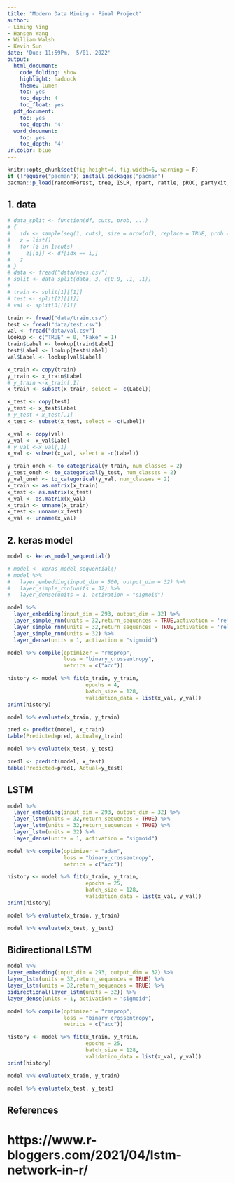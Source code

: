 ```yaml
---
title: "Modern Data Mining - Final Project"
author:
- Liming Ning
- Hansen Wang
- William Walsh
- Kevin Sun
date: 'Due: 11:59Pm,  5/01, 2022'
output:
  html_document:
    code_folding: show
    highlight: haddock
    theme: lumen
    toc: yes
    toc_depth: 4
    toc_float: yes
  pdf_document:
    toc: yes
    toc_depth: '4'
  word_document:
    toc: yes
    toc_depth: '4'
urlcolor: blue  
---
```


```r
knitr::opts_chunk$set(fig.height=4, fig.width=6, warning = F)
if (!require("pacman")) install.packages("pacman")
pacman::p_load(randomForest, tree, ISLR, rpart, rattle, pROC, partykit, ggplot2, glmnet, leaps, dplyr, keras, neuralnet, imager, ranger,tidyverse, car, data.table, summarytools, rpart.plot, r.part, tensorflow)
```

## 1. data

```r
# data_split <- function(df, cuts, prob, ...)
# {
#   idx <- sample(seq(1, cuts), size = nrow(df), replace = TRUE, prob = prob, ...)
#   z = list()
#   for (i in 1:cuts)
#     z[[i]] <- df[idx == i,]
#   z
# }
# data <- fread("data/news.csv")
# split <- data_split(data, 3, c(0.8, .1, .1))
# 
# train <- split[1][[1]]
# test <- split[2][[1]]
# val <- split[3][[1]]

train <- fread("data/train.csv")
test <- fread("data/test.csv")
val <- fread("data/val.csv")
lookup <- c("TRUE" = 0, "Fake" = 1)
train$Label <- lookup[train$Label]
test$Label <- lookup[test$Label]
val$Label <- lookup[val$Label]
```

```r
x_train <- copy(train)
y_train <- x_train$Label
# y_train <-x_train[,1]
x_train <- subset(x_train, select = -c(Label))

x_test <- copy(test)
y_test <- x_test$Label
# y_test <-x_test[,1]
x_test <- subset(x_test, select = -c(Label))

x_val <- copy(val)
y_val <- x_val$Label
# y_val <-x_val[,1]
x_val <- subset(x_val, select = -c(Label))

y_train_oneh <- to_categorical(y_train, num_classes = 2)
y_test_oneh <- to_categorical(y_test, num_classes = 2)
y_val_oneh <- to_categorical(y_val, num_classes = 2)
x_train <- as.matrix(x_train)
x_test <- as.matrix(x_test)
x_val <- as.matrix(x_val)
x_train <- unname(x_train)
x_test <- unname(x_test)
x_val <- unname(x_val)
```
## 2. keras model
```r
model <- keras_model_sequential()

# model <- keras_model_sequential()
# model %>%
#   layer_embedding(input_dim = 500, output_dim = 32) %>%
#   layer_simple_rnn(units = 32) %>% 
#   layer_dense(units = 1, activation = "sigmoid")

model %>%
  layer_embedding(input_dim = 293, output_dim = 32) %>%
  layer_simple_rnn(units = 32,return_sequences = TRUE,activation = 'relu') %>% 
  layer_simple_rnn(units = 32,return_sequences = TRUE,activation = 'relu') %>% 
  layer_simple_rnn(units = 32) %>% 
  layer_dense(units = 1, activation = "sigmoid")

model %>% compile(optimizer = "rmsprop",
                  loss = "binary_crossentropy",
                  metrics = c("acc"))

history <- model %>% fit(x_train, y_train,
                         epochs = 4,
                         batch_size = 128,
                         validation_data = list(x_val, y_val))
print(history)
```
```r
model %>% evaluate(x_train, y_train) 

pred <- predict(model, x_train) 
table(Predicted=pred, Actual=y_train)   

model %>% evaluate(x_test, y_test) 

pred1 <- predict(model, x_test) 
table(Predicted=pred1, Actual=y_test) 
```

## LSTM
```r
model %>%
  layer_embedding(input_dim = 293, output_dim = 32) %>%
  layer_lstm(units = 32,return_sequences = TRUE) %>% 
  layer_lstm(units = 32,return_sequences = TRUE) %>%
  layer_lstm(units = 32) %>%
  layer_dense(units = 1, activation = "sigmoid")

model %>% compile(optimizer = "adam",
                  loss = "binary_crossentropy",
                  metrics = c("acc"))

history <- model %>% fit(x_train, y_train,
                         epochs = 25,
                         batch_size = 128,
                         validation_data = list(x_val, y_val))
print(history)
```

```r
model %>% evaluate(x_train, y_train) 

model %>% evaluate(x_test, y_test) 
```
## Bidirectional LSTM
```r
model %>%
layer_embedding(input_dim = 293, output_dim = 32) %>%
layer_lstm(units = 32,return_sequences = TRUE) %>%
layer_lstm(units = 32,return_sequences = TRUE) %>%
bidirectional(layer_lstm(units = 32)) %>%
layer_dense(units = 1, activation = "sigmoid")

model %>% compile(optimizer = "rmsprop",
                  loss = "binary_crossentropy",
                  metrics = c("acc"))

history <- model %>% fit(x_train, y_train,
                         epochs = 25,
                         batch_size = 128,
                         validation_data = list(x_val, y_val))
print(history)
```

```r
model %>% evaluate(x_train, y_train) 

model %>% evaluate(x_test, y_test) 
```

## References
# https://www.r-bloggers.com/2021/04/lstm-network-in-r/